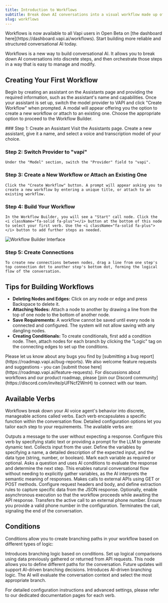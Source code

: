 ```yaml
---
title: Introduction to Workflows
subtitle: Break down AI conversations into a visual workflow made up of discrete steps ("verbs") and branches between them  ("conditions").
slug: workflows
---
```


<Success intent="launch">
  Workflows is now available to all Vapi users in Open Beta on [the dashboard here](https://dashboard.vapi.ai/workflows). Start building more reliable and structured conversational AI today. 
</Success>

Workflows is a new way to build conversational AI. It allows you to break down AI conversations into discrete steps, and then orchestrate those steps in a way that is easy to manage and modify.

## Creating Your First Workflow

Begin by creating an assistant on the Assistants page and providing the required information, such as the assistant's name and capabilities. Once your assistant is set up, switch the model provider to VAPI and click "Create Workflow" when prompted. A modal will appear offering you the option to create a new workflow or attach to an existing one. Choose the appropriate option to proceed to the Workflow Builder.

<Steps>
  ### Step 1: Create an Assistant
    Visit the Assistants page. Create a new assistant, give it a name, and select a voice and transcription model of your choice.
  
  ### Step 2: Switch Provider to "vapi"
    Under the "Model" section, switch the "Provider" field to "vapi".
  
  ### Step 3: Create a New Workflow or Attach an Existing One
    Click the "Create Workflow" button. A prompt will appear asking you to create a new workflow by entering a unique title, or attach to an existing workflow.
    
  ### Step 4: Build Your Workflow
    In the Workflow Builder, you will see a "Start" call node. Click the <i className="fa-solid fa-plus"></i> button at the bottom of this node to select your first verb. Use the <i className="fa-solid fa-plus"></i> button to add further steps as needed. 
  
  <Frame background="subtle">
    <img src="./static/images/workflows/workflow-builder-example.png" alt="Workflow Builder Interface" />
  </Frame>

  ### Step 5: Create Connections
    To create new connections between nodes, drag a line from one step's top connection dot to another step's bottom dot, forming the logical flow of the conversation.
</Steps>

## Tips for Building Workflows

- **Deleting Nodes and Edges:** Click on any node or edge and press Backspace to delete it.
- **Attaching Nodes:** Attach a node to another by drawing a line from the top of one node to the bottom of another node.
- **Save Requirements:** A workflow cannot be saved until every node is connected and configured. The system will not allow saving with any dangling nodes.
- **Creating Conditionals:** To create conditionals, first add a condition node. Then, attach nodes for each branch by clicking the "Logic" tag on the connecting edges to set up the conditions.

<Info>
    Please let us know about any bugs you find by [submitting a bug report](https://roadmap.vapi.ai/bug-reports). We also welcome feature requests and suggestions - you can [submit those here](https://roadmap.vapi.ai/feature-requests). For discussions about workflows and our product roadmap, please [join our Discord community](https://discord.com/invite/pUFNcf2WmH) to connect with our team.
</Info>

## Available Verbs

Workflows break down your AI voice agent's behavior into discrete, manageable actions called verbs. Each verb encapsulates a specific function within the conversation flow. Detailed configuration options let you tailor each step to your requirements. The available verbs are:

<CardGroup cols={2}>
  <Card title="Say" icon="message" href="/workflows/verbs/say">
    Outputs a message to the user without expecting a response. Configure this verb by specifying static text or providing a prompt for the LLM to generate dynamic text.
  </Card>
  <Card title="Gather" icon="microphone" href="/workflows/verbs/gather">
    Collects input from the user. Define the variables by specifying a name, a detailed description of the expected input, and the data type (string, number, or boolean). Mark each variable as required or optional.
  </Card>
  <Card title="Ask (Coming Soon)" icon="question-circle">
    Asks a question and uses AI conditions to evaluate the response and determine the next step. This enables natural conversational flow without needing to explicitly gather variables, as the AI interprets the semantic meaning of responses.
  </Card>
  <Card title="API Request" icon="code" href="/workflows/verbs/api-request">
    Makes calls to external APIs using GET or POST methods. Configure request headers and body, and define extraction rules to capture specific data from the JSON response. Optionally, enable asynchronous execution so that the workflow proceeds while awaiting the API response.
  </Card>
  <Card title="Transfer" icon="phone-arrow-right" href="/workflows/verbs/transfer">
    Transfers the active call to an external phone number. Ensure you provide a valid phone number in the configuration.
  </Card>
  <Card title="Hangup" icon="phone-slash" href="/workflows/verbs/hangup">
    Terminates the call, signaling the end of the conversation.
  </Card>
</CardGroup>

## Conditions

Conditions allow you to create branching paths in your workflow based on different types of logic:

<CardGroup cols={2}>
  <Card title="Logical Condition" icon="code-branch" href="/workflows/logical-conditions">
    Introduces branching logic based on conditions. Set up logical comparisons using data previously gathered or returned from API requests. This node allows you to define different paths for the conversation. Future updates will support AI-driven branching decisions.
  </Card>
  <Card title="AI Condition (Coming Soon)" icon="code-branch">
    Introduces AI-driven branching logic. The AI will evaluate the conversation context and select the most appropriate branch.
  </Card>
</CardGroup>

For detailed configuration instructions and advanced settings, please refer to our dedicated documentation pages for each verb.
